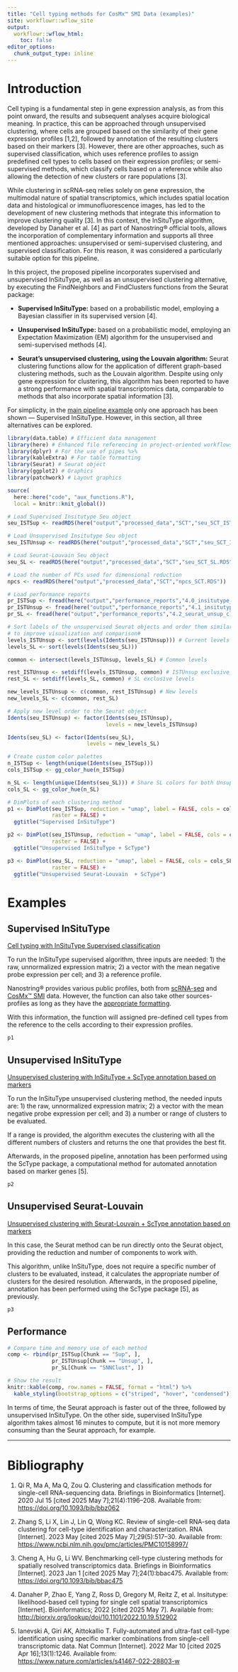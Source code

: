 ```yaml
---
title: "Cell typing methods for CosMx™ SMI Data (examples)"
site: workflowr::wflow_site
output:
  workflowr::wflow_html:
    toc: false
editor_options:
  chunk_output_type: inline
---
```


# Introduction

Cell typing is a fundamental step in gene expression analysis, as from this point onward, the results and subsequent analyses acquire biological meaning. In practice, this can be approached through unsupervised clustering, where cells are grouped based on the similarity of their gene expression profiles [1,2], followed by annotation of the resulting clusters based on their markers [3]. However, there are other approaches, such as supervised classification, which uses reference profiles to assign predefined cell types to cells based on their expression profiles; or semi-supervised methods, which classify cells based on a reference while also allowing the detection of new clusters or rare populations [3].

While clustering in scRNA-seq relies solely on gene expression, the multimodal nature of spatial transcriptomics, which includes spatial location data and histological or immunofluorescence images, has led to the development of new clustering methods that integrate this information to improve clustering quality [3]. In this context, the InSituType algorithm, developed by Danaher et al. [4] as part of Nanostring® official tools, allows the incorporation of complementary information and supports all three mentioned approaches: unsupervised or semi-supervised clustering, and supervised classification. For this reason, it was considered a particularly suitable option for this pipeline.

In this project, the proposed pipeline incorporates supervised and unsupervised InSituType, as well as an unsupervised clustering alternative, by executing the FindNeighbors and FindClusters functions from the Seurat package:

-   **Supervised InSituType:** based on a probabilistic model, employing a Bayesian classifier in its supervised version [4].

-   **Unsupervised InSituType:** based on a probabilistic model, employing an Expectation Maximization (EM) algorithm for the unsupervised and semi-supervised methods [4].

-   **Seurat's unsupervised clustering, using the Louvain algorithm:** Seurat clustering functions allow for the application of different graph-based clustering methods, such as the Louvain algorithm. Despite using only gene expression for clustering, this algorithm has been reported to have a strong performance with spatial transcriptomics data, comparable to methods that also incorporate spatial information [3].

For simplicity, in the [main pipeline example](pipeline.html) only one approach has been shown — Supervised InSituType. However, in this section, all three alternatives can be explored.

```r
library(data.table) # Efficient data management
library(here) # Enhanced file referencing in project-oriented workflows
library(dplyr) # For the use of pipes %>%
library(kableExtra) # For table formatting
library(Seurat) # Seurat object
library(ggplot2) # Graphics
library(patchwork) # Layout graphics

source(
  here::here("code", "aux_functions.R"), 
  local = knitr::knit_global())
```

```r
# Load Supervised Insitutype Seu object
seu_ISTSup <- readRDS(here("output","processed_data","SCT","seu_SCT_ISTSup.RDS"))

# Load Unsupervised Insitutype Seu object
seu_ISTUnsup <- readRDS(here("output","processed_data","SCT","seu_SCT_ISTUnsup.RDS"))

# Load Seurat-Louvain Seu object
seu_SL <- readRDS(here("output","processed_data","SCT","seu_SCT_SL.RDS"))

# Load the number of PCs used for dimensional reduction
npcs <- readRDS(here("output","processed_data","SCT","npcs_SCT.RDS"))

# Load performance reports
pr_ISTSup <- fread(here("output","performance_reports","4.0_insitutype_cell_typing_PR.csv"))
pr_ISTUnsup <- fread(here("output","performance_reports","4.1_insitutype_unsup_clustering_PR.csv"))
pr_SL <- fread(here("output","performance_reports","4.2_seurat_unsup_clustering_PR.csv"))
```

```r
# Sort labels of the unsupervised Seurat objects and order them similarly
# to improve visualization and comparison#
levels_ISTUnsup <- sort(levels(Idents(seu_ISTUnsup))) # Current levels
levels_SL <- sort(levels(Idents(seu_SL)))

common <- intersect(levels_ISTUnsup, levels_SL) # Common levels

rest_ISTUnsup <- setdiff(levels_ISTUnsup, common) # ISTUnsup exclusive levels
rest_SL <- setdiff(levels_SL, common) # SL exclusive levels

new_levels_ISTUnsup <- c(common, rest_ISTUnsup) # New levels
new_levels_SL <- c(common, rest_SL)

# Apply new level order to the Seurat object
Idents(seu_ISTUnsup) <- factor(Idents(seu_ISTUnsup), 
                               levels = new_levels_ISTUnsup)

Idents(seu_SL) <- factor(Idents(seu_SL), 
                         levels = new_levels_SL)
```

```r
# Create custom color palettes
n_ISTSup <- length(unique(Idents(seu_ISTSup)))
cols_ISTSup <- gg_color_hue(n_ISTSup)

n_SL <- length(unique(Idents(seu_SL))) # Share SL colors for both Unsup plots
cols_SL <- gg_color_hue(n_SL)

# DimPlots of each clustering method
p1 <- DimPlot(seu_ISTSup, reduction = "umap", label = FALSE, cols = cols_ISTSup, 
              raster = FALSE) +
  ggtitle("Supervised InSituType")

p2 <- DimPlot(seu_ISTUnsup, reduction = "umap", label = FALSE, cols = cols_SL,
              raster = FALSE) +
  ggtitle("Unsupervised InSituType + ScType")

p3 <- DimPlot(seu_SL, reduction = "umap", label = FALSE, cols = cols_SL,
              raster = FALSE) +
  ggtitle("Unsupervised Seurat-Louvain  + ScType")
```

# Examples

## Supervised InSituType

[Cell typing with InSituType Supervised classification](4.0_insitutype_cell_typing.html)

To run the InSituType supervised algorithm, three inputs are needed: 1) the raw, unnormalized expression matrix; 2) a vector with the mean negative probe expression per cell; and 3) a reference profile.

Nanostring® provides various public profiles, both from [scRNA-seq](https://github.com/Nanostring-Biostats/cellprofilelibrary) and [CosMx™ SMI](https://github.com/Nanostring-Biostats/CosMx-Cell-Profiles) data. However, the function can also take other sources-profiles as long as they have the [appropriate formatting](https://nanostring-biostats.github.io/CosMx-Analysis-Scratch-Space/posts/hybrid-reference-profiles/).

With this information, the function will assigned pre-defined cell types from the reference to the cells according to their expression profiles.

```r
p1
```

## Unsupervised InSituType

[Unsupervised clustering with InSituType + ScType annotation based on markers](4.1_insitutype_unsup_clustering.html)

To run the InSituType unsupervised clustering method, the needed inputs are: 1) the raw, unnormalized expression matrix; 2) a vector with the mean negative probe expression per cell; and 3) a number or range of clusters to be evaluated.

If a range is provided, the algorithm executes the clustering with all the different numbers of clusters and returns the one that provides the best fit.

Afterwards, in the proposed pipeline, annotation has been performed using the ScType package, a computational method for automated annotation based on marker genes [5].

```r
p2
```

## Unsupervised Seurat-Louvain

[Unsupervised clustering with Seurat-Louvain + ScType annotation based on markers](4.2_seurat_unsup_clustering.html)

In this case, the Seurat method can be run directly onto the Seurat object, providing the reduction and number of components to work with.

This algorithm, unlike InSituType, does not require a specific number of clusters to be evaluated, instead, it calculates the appropriate number of clusters for the desired resolution. Afterwards, in the proposed pipeline, annotation has been performed using the ScType package [5], as previously.

```r
p3
```

## Performance

```r
# Compare time and memory use of each method
comp <- rbind(pr_ISTSup[Chunk == "Sup", ],
              pr_ISTUnsup[Chunk == "Unsup", ],
              pr_SL[Chunk == "SNNClust", ])

# Show the result
knitr::kable(comp, row.names = FALSE, format = "html") %>%
  kable_styling(bootstrap_options = c("striped", "hover", "condensed"))
```

In terms of time, the Seurat approach is faster out of the three, followed by unsupervised InSituType. On the other side, supervised InSituType algorithm takes almost 16 minutes to compute, but it is not more memory consuming than the Seurat approach, for example.  

------------------------------------------------------------------------

# Bibliography

1.  Qi R, Ma A, Ma Q, Zou Q. Clustering and classification methods for single-cell RNA-sequencing data. Briefings in Bioinformatics [Internet]. 2020 Jul 15 [cited 2025 May 7];21(4):1196–208. Available from: <https://doi.org/10.1093/bib/bbz062>

2.  Zhang S, Li X, Lin J, Lin Q, Wong KC. Review of single-cell RNA-seq data clustering for cell-type identification and characterization. RNA [Internet]. 2023 May [cited 2025 May 7];29(5):517–30. Available from: <https://www.ncbi.nlm.nih.gov/pmc/articles/PMC10158997/>

3.  Cheng A, Hu G, Li WV. Benchmarking cell-type clustering methods for spatially resolved transcriptomics data. Briefings in Bioinformatics [Internet]. 2023 Jan 1 [cited 2025 May 7];24(1):bbac475. Available from: <https://doi.org/10.1093/bib/bbac475>

4.  Danaher P, Zhao E, Yang Z, Ross D, Gregory M, Reitz Z, et al. Insitutype: likelihood-based cell typing for single cell spatial transcriptomics [Internet]. Bioinformatics; 2022 [cited 2025 May 7]. Available from: <http://biorxiv.org/lookup/doi/10.1101/2022.10.19.512902>

5.  Ianevski A, Giri AK, Aittokallio T. Fully-automated and ultra-fast cell-type identification using specific marker combinations from single-cell transcriptomic data. Nat Commun [Internet]. 2022 Mar 10 [cited 2025 Apr 16];13(1):1246. Available from: <https://www.nature.com/articles/s41467-022-28803-w>
